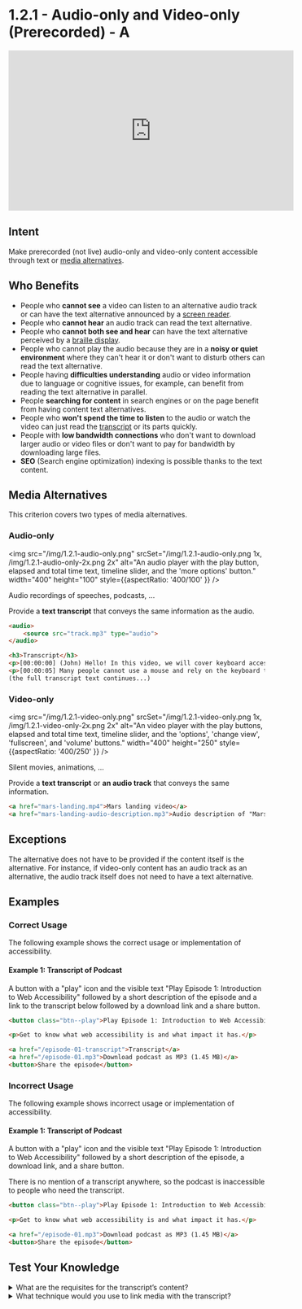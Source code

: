# 1.2.1 - Audio-only and Video-only (Prerecorded) - A

<iframe width="560" height="315" src="https://www.youtube.com/embed/31LRIj8cIH8" title="1.2.1 - Audio-only and Video-only (Prerecorded) - WCAG Documents" frameBorder="0" allow="accelerometer; autoplay; clipboard-write; encrypted-media; gyroscope; picture-in-picture" allowFullscreen></iframe>

## Intent

Make prerecorded (not live) audio-only and video-only content accessible through text or [media alternatives](/docs/wcag-documents/glossary-of-terms#media-alternative).

## Who Benefits

- People who **cannot see** a video can listen to an alternative audio track or can have the text alternative announced by a [screen reader](/docs/wcag-documents/glossary-of-terms#screen-reader).
- People who **cannot hear** an audio track can read the text alternative.
- People who **cannot both see and hear** can have the text alternative perceived by a [braille display](/docs/wcag-documents/glossary-of-terms#braille-display).
- People who cannot play the audio because they are in a **noisy or quiet environment** where they can't hear it or don't want to disturb others can read the text alternative.
- People having **difficulties understanding** audio or video information due to language or cognitive issues, for example, can benefit from reading the text alternative in parallel.
- People **searching for content** in search engines or on the page benefit from having content text alternatives.
- People who **won't spend the time to listen** to the audio or watch the video can just read the [transcript](/docs/wcag-documents/glossary-of-terms#transcript) or its parts quickly.
- People with **low bandwidth connections** who don't want to download larger audio or video files or don't want to pay for bandwidth by downloading large files.
- **SEO** (Search engine optimization) indexing is possible thanks to the text content.

## Media Alternatives

This criterion covers two types of media alternatives.

### Audio-only

<img src="/img/1.2.1-audio-only.png" srcSet="/img/1.2.1-audio-only.png 1x, /img/1.2.1-audio-only-2x.png 2x" alt="An audio player with the play button, elapsed and total time text, timeline slider, and the 'more options' button." width="400" height="100" style={{aspectRatio: '400/100' }} />

Audio recordings of speeches, podcasts, ...

Provide a **text transcript** that conveys the same information as the audio.

```html
<audio>
	<source src="track.mp3" type="audio">
</audio>

<h3>Transcript</h3>
<p>[00:00:00] (John) Hello! In this video, we will cover keyboard access and visual focus.</p>
<p>[00:00:05] Many people cannot use a mouse and rely on the keyboard to interact with web content.</p>
(the full transcript text continues...)
```

### Video-only

<img src="/img/1.2.1-video-only.png" srcSet="/img/1.2.1-video-only.png 1x, /img/1.2.1-video-only-2x.png 2x" alt="An video player with the play buttons, elapsed and total time text, timeline slider, and the 'options', 'change view', 'fullscreen', and 'volume' buttons." width="400" height="250" style={{aspectRatio: '400/250' }} />

Silent movies, animations, ...

Provide a **text transcript** or **an audio track** that conveys the same information.

```html
<a href="mars-landing.mp4">Mars landing video</a>
<a href="mars-landing-audio-description.mp3">Audio description of "Mars Landing"</a>
```

## Exceptions

The alternative does not have to be provided if the content itself is the alternative.
For instance, if video-only content has an audio track as an alternative, the audio track itself does not need to have a text alternative.

## Examples

### Correct Usage

The following example shows the correct usage or implementation of accessibility.

#### Example 1: Transcript of Podcast

A button with a "play" icon and the visible text "Play Episode 1: Introduction to Web Accessibility" followed by a short description of the episode and a link to the transcript below followed by a download link and a share button.

```html title="Podcast transcript example"
<button class="btn--play">Play Episode 1: Introduction to Web Accessibility</button>

<p>Get to know what web accessibility is and what impact it has.</p>

<a href="/episode-01-transcript">Transcript</a>
<a href="/episode-01.mp3">Download podcast as MP3 (1.45 MB)</a>
<button>Share the episode</button>
```

### Incorrect Usage

The following example shows incorrect usage or implementation of accessibility.

#### Example 1: Transcript of Podcast

A button with a "play" icon and the visible text "Play Episode 1: Introduction to Web Accessibility" followed by a short description of the episode, a download link, and a share button.

There is no mention of a transcript anywhere, so the podcast is inaccessible to people who need the transcript.

```html title="Podcast transcript example"
<button class="btn--play">Play Episode 1: Introduction to Web Accessibility</button>

<p>Get to know what web accessibility is and what impact it has.</p>

<a href="/episode-01.mp3">Download podcast as MP3 (1.45 MB)</a>
<button>Share the episode</button>
```

## Test Your Knowledge

<details>
	<summary><span>What are the requisites for the transcript’s content?</span></summary>
	The transcript must have identified speakers (if there’s more than one) and must cover all dialogues and important sound effects. It may also contain timestamps when necessary.
</details>

<details>
	<summary><span>What technique would you use to link media with the transcript?</span></summary>
	Place a link to the transcript, or put the transcript itself as close as possible to the media content.
</details>
